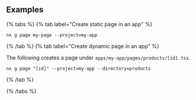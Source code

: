 ## Examples

{% tabs %}
{% tab label="Create static page in an app" %}

```shell
nx g page my-page --project=my-app
```

{% /tab %}
{% tab label="Create dynamic page in an app" %}

The following creates a page under `apps/my-app/pages/products/[id].tsx`.

```shell
nx g page "[id]" --project=my-app --directory=products
```

{% /tab %}

{% /tabs %}
